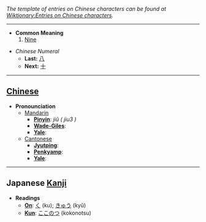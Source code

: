 ''The template of entries on Chinese characters can be found at [[Wiktionary:Entries on Chinese characters]].''

----

* '''Common Meaning'''
*# [[Nine]]

*''Chinese Numeral''
**'''Last:''' [[八]]
**'''Next:''' [[十]]

----

== [[Chinese]] ==

*'''Pronounciation '''
**[[Mandarin]]
***'''[[Pinyin]]''': ''jiǔ ( jiu3 )''
***'''[[Wade-Giles]]''': 
***'''[[Yale]]''': 
**[[Cantonese]]
***'''[[Jyutping]]''': 
***'''[[Penkyamp]]''': 
***'''[[Yale]]''': 

----

== Japanese [[Kanji]] ==

*'''Readings'''
**'''[[On]]''': [[く]] (ku); [[きゅう]] (kyû)
**'''[[Kun]]''': [[ここのつ]] (kokonotsu)